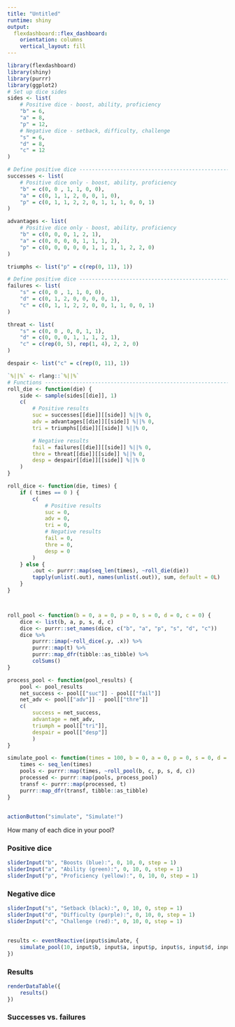 ```yaml
---
title: "Untitled"
runtime: shiny
output: 
  flexdashboard::flex_dashboard:
    orientation: columns
    vertical_layout: fill
---
```


```r
library(flexdashboard)
library(shiny)
library(purrr)
library(ggplot2)
# Set up dice sides
sides <- list(
    # Positive dice - boost, ability, proficiency
    "b" = 6,
    "a" = 8,
    "p" = 12,
    # Negative dice - setback, difficulty, challenge
    "s" = 6,
    "d" = 8,
    "c" = 12
)

# Define positive dice ---------------------------------------------------------
successes <- list(
    # Positive dice only - boost, ability, proficiency
    "b" = c(0, 0 , 1, 1, 0, 0),
    "a" = c(0, 1, 1, 2, 0, 0, 1, 0),
    "p" = c(0, 1, 1, 2, 2, 0, 1, 1, 1, 0, 0, 1)
)

advantages <- list(
    # Positive dice only - boost, ability, proficiency
    "b" = c(0, 0, 0, 1, 2, 1),
    "a" = c(0, 0, 0, 0, 1, 1, 1, 2),
    "p" = c(0, 0, 0, 0, 0, 1, 1, 1, 1, 2, 2, 0)
)

triumphs <- list("p" = c(rep(0, 11), 1))

# Define positive dice ---------------------------------------------------------
failures <- list(
    "s" = c(0, 0 , 1, 1, 0, 0),
    "d" = c(0, 1, 2, 0, 0, 0, 0, 1),
    "c" = c(0, 1, 1, 2, 2, 0, 0, 1, 1, 0, 0, 1)
)

threat <- list(
    "s" = c(0, 0 , 0, 0, 1, 1),
    "d" = c(0, 0, 0, 1, 1, 1, 2, 1),
    "c" = c(rep(0, 5), rep(1, 4), 2, 2, 0)
)

despair <- list("c" = c(rep(0, 11), 1))

`%||%` <- rlang::`%||%`
# Functions ---------------------------------------------------------------
roll_die <- function(die) {
    side <- sample(sides[[die]], 1)
    c(
        # Positive results
        suc = successes[[die]][[side]] %||% 0,
        adv = advantages[[die]][[side]] %||% 0,
        tri = triumphs[[die]][[side]] %||% 0,

        # Negative results
        fail = failures[[die]][[side]] %||% 0,
        thre = threat[[die]][[side]] %||% 0,
        desp = despair[[die]][[side]] %||% 0
    )
}

roll_dice <- function(die, times) {
    if ( times == 0 ) {
        c(
            # Positive results
            suc = 0,
            adv = 0,
            tri = 0,
            # Negative results
            fail = 0,
            thre = 0,
            desp = 0
        )
    } else {
        .out <- purrr::map(seq_len(times), ~roll_die(die))
        tapply(unlist(.out), names(unlist(.out)), sum, default = 0L)
    }
}



roll_pool <- function(b = 0, a = 0, p = 0, s = 0, d = 0, c = 0) {
    dice <- list(b, a, p, s, d, c)
    dice <- purrr::set_names(dice, c("b", "a", "p", "s", "d", "c"))
    dice %>%
        purrr::imap(~roll_dice(.y, .x)) %>%
        purrr::map(t) %>%
        purrr::map_dfr(tibble::as_tibble) %>%
        colSums()
}

process_pool <- function(pool_results) {
    pool <- pool_results
    net_success <- pool[["suc"]] - pool[["fail"]]
    net_adv <- pool[["adv"]] - pool[["thre"]]
    c(
        success = net_success,
        advantage = net_adv,
        triumph = pool[["tri"]],
        despair = pool[["desp"]]
        )
}

simulate_pool <- function(times = 100, b = 0, a = 0, p = 0, s = 0, d = 0, c = 0) {
    times <- seq_len(times)
    pools <- purrr::map(times, ~roll_pool(b, c, p, s, d, c))
    processed <- purrr::map(pools, process_pool)
    transf <- purrr::map(processed, t)
    purrr::map_dfr(transf, tibble::as_tibble)
}
```

## {.sidebar}

```r
actionButton("simulate", "Simulate!")
```


How many of each dice in your pool?

### Positive dice

```r
sliderInput("b", "Boosts (blue):", 0, 10, 0, step = 1)
sliderInput("a", "Ability (green):", 0, 10, 0, step = 1)
sliderInput("p", "Proficiency (yellow):", 0, 10, 0, step = 1)
```

### Negative dice

```r
sliderInput("s", "Setback (black):", 0, 10, 0, step = 1)
sliderInput("d", "Difficulty (purple):", 0, 10, 0, step = 1)
sliderInput("c", "Challenge (red):", 0, 10, 0, step = 1)
```
    

##

```r
results <- eventReactive(input$simulate, {
    simulate_pool(10, input$b, input$a, input$p, input$s, input$d, input$c)
})
```


### Results

```r
renderDataTable({
    results()
})
```


### Successes vs. failures

```r

```


